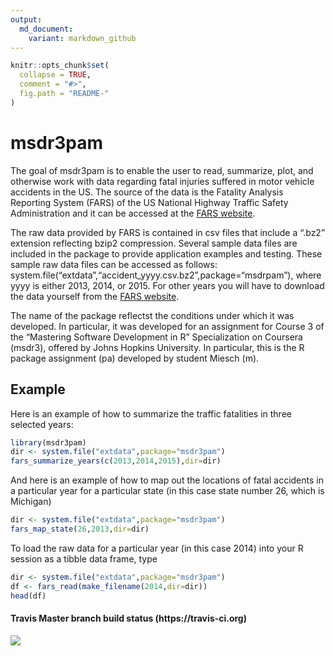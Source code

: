 ```yaml
---
output:
  md_document:
    variant: markdown_github
---
```


<!-- README.md is generated from README.Rmd. Please edit that file -->

```r
knitr::opts_chunk$set(
  collapse = TRUE,
  comment = "#>",
  fig.path = "README-"
)
```

# msdr3pam

The goal of msdr3pam is to enable the user to read, summarize, plot, and otherwise work with data regarding fatal injuries suffered in motor vehicle accidents in the US.  The source of the data is the Fatality Analysis Reporting System (FARS) of the US National Highway Traffic Safety Administration and it can be accessed at the 
[FARS website](https://www.nhtsa.gov/research-data/fatality-analysis-reporting-system-fars).

The raw data provided by FARS is contained in csv files that include a ".bz2" extension reflecting bzip2 compression.  Several sample data files are included in the package to provide application examples and testing.  These sample raw data files can be accessed as follows: system.file("extdata","accident_yyyy.csv.bz2",package="msdrpam"), where yyyy is either 2013, 2014, or 2015.  For other years you will have to download the data yourself from the 
[FARS website](https://www.nhtsa.gov/research-data/fatality-analysis-reporting-system-fars).

The name of the package reflectst the conditions under which it was developed.  In particular, it was developed for an assignment for Course 3 of the "Mastering Software Development in R" Specialization on Coursera (msdr3), offered by Johns Hopkins University.  In particular, this is the R package assignment (pa) developed by student Miesch (m).

## Example

Here is an example of how to summarize the traffic fatalities in three selected years:

```r
library(msdr3pam)
dir <- system.file("extdata",package="msdr3pam")
fars_summarize_years(c(2013,2014,2015),dir=dir)
```

And here is an example of how to map out the locations of fatal accidents in a particular year for a particular state (in this case state number 26, which is Michigan)

```r
dir <- system.file("extdata",package="msdr3pam")
fars_map_state(26,2013,dir=dir)
```

To load the raw data for a particular year (in this case 2014) into your R session as a tibble data frame, type
```r
dir <- system.file("extdata",package="msdr3pam")
df <- fars_read(make_filename(2014,dir=dir))
head(df)
```

#### Travis Master branch build status (https://travis-ci.org)
![](https://travis-ci.org/mmiesch/msdr3pam.svg?branch=master)
